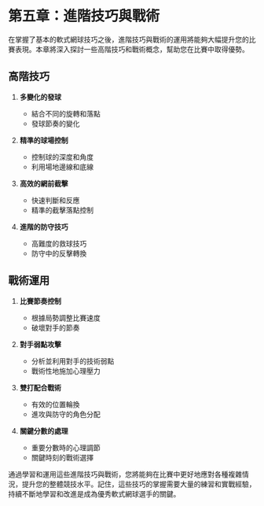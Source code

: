 # 第五章：進階技巧與戰術

在掌握了基本的軟式網球技巧之後，進階技巧與戰術的運用將能夠大幅提升您的比賽表現。本章將深入探討一些高階技巧和戰術概念，幫助您在比賽中取得優勢。

## 高階技巧

1. **多變化的發球**
   - 結合不同的旋轉和落點
   - 發球節奏的變化

2. **精準的球場控制**
   - 控制球的深度和角度
   - 利用場地邊線和底線

3. **高效的網前截擊**
   - 快速判斷和反應
   - 精準的截擊落點控制

4. **進階的防守技巧**
   - 高難度的救球技巧
   - 防守中的反擊轉換

## 戰術運用

1. **比賽節奏控制**
   - 根據局勢調整比賽速度
   - 破壞對手的節奏

2. **對手弱點攻擊**
   - 分析並利用對手的技術弱點
   - 戰術性地施加心理壓力

3. **雙打配合戰術**
   - 有效的位置輪換
   - 進攻與防守的角色分配

4. **關鍵分數的處理**
   - 重要分數時的心理調節
   - 關鍵時刻的戰術選擇

通過學習和運用這些進階技巧與戰術，您將能夠在比賽中更好地應對各種複雜情況，提升您的整體競技水平。記住，這些技巧的掌握需要大量的練習和實戰經驗，持續不斷地學習和改進是成為優秀軟式網球選手的關鍵。
